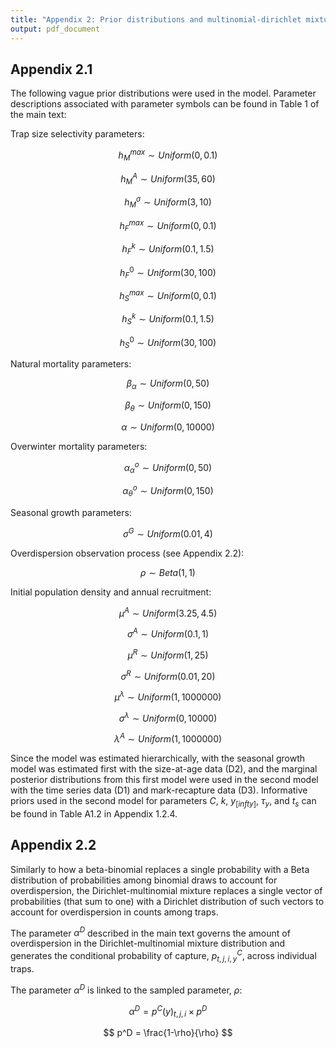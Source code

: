 ```yaml
---
title: "Appendix 2: Prior distributions and multinomial-dirichlet mixture"
output: pdf_document
---
```


## Appendix 2.1

The following vague prior distributions were used in the model. Parameter descriptions associated with parameter symbols can be found in Table 1 of the main text:

Trap size selectivity parameters:

$$
h_M^{max} \sim Uniform(0, 0.1)
$$

$$
h_M^A \sim Uniform(35, 60)
$$

$$
h_M^{\sigma} \sim Uniform(3, 10)
$$

$$
h_F^{max} \sim Uniform(0, 0.1)
$$

$$
h_F^k \sim Uniform(0.1, 1.5)
$$

$$
h_F^0 \sim Uniform(30, 100)
$$

$$
h_S^{max} \sim Uniform(0, 0.1)
$$

$$
h_S^k \sim Uniform(0.1, 1.5)
$$

$$
h_S^0 \sim Uniform(30, 100)
$$


Natural mortality parameters:

$$
\beta_{\alpha} \sim Uniform(0, 50)
$$

$$
\beta_{\theta} \sim Uniform(0, 150)
$$

$$
\alpha \sim Uniform(0, 10000)
$$


Overwinter mortality parameters:

$$
\alpha^o_{\alpha} \sim Uniform(0, 50)
$$

$$
\alpha^o_{\theta} \sim Uniform(0, 150)
$$


Seasonal growth parameters:

$$
\sigma^G \sim Uniform(0.01, 4)
$$


Overdispersion observation process (see Appendix 2.2):

$$
\rho \sim Beta(1, 1)
$$


Initial population density and annual recruitment:


$$
\mu^A \sim Uniform(3.25, 4.5)
$$

$$
\sigma^A \sim Uniform(0.1, 1)
$$

$$
\mu^R \sim Uniform(1, 25)
$$

$$
\sigma^R \sim Uniform(0.01, 20)
$$

$$
\mu^{\lambda} \sim Uniform(1, 1000000)
$$

$$
\sigma^{\lambda} \sim Uniform(0, 10000)
$$

$$
\lambda^A \sim Uniform(1, 1000000)
$$




Since the model was estimated hierarchically, with the seasonal growth model was estimated first with the size-at-age data (D2), and the marginal posterior distributions from this first model were used in the second model with the time series data (D1) and mark-recapture data (D3). Informative priors used in the second model for parameters $C$, $k$, $y_[infty]$, $\tau_y$, and $t_s$ can be found in Table A1.2 in Appendix 1.2.4.

## Appendix 2.2

Similarly to how a beta-binomial replaces a single probability with a Beta distribution of probabilities among binomial draws to account for overdispersion, the Dirichlet-multinomial mixture replaces a single vector of probabilities (that sum to one) with a Dirichlet distribution of such vectors to account for overdispersion in counts among traps.

The parameter $\alpha^D$ described in the main text governs the amount of overdispersion in the Dirichlet-multinomial mixture distribution and generates the conditional probability of capture, $p^C_{t,j,i,y}$, across individual traps.

The parameter $\alpha^D$ is linked to the sampled parameter, $\rho$:

$$
\alpha^D = p^C(y)_{t,j,i} \times p^D
$$

$$
p^D = \frac{1-\rho}{\rho}
$$

